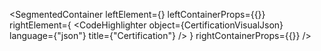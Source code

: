 
<SegmentedContainer
  leftElement={<CertificationDesc />}
  leftContainerProps={{}}
  rightElement={
    <CodeHighlighter
      object={CertificationVisualJson}
      language={"json"}
      title={"Certification"}
    />
  }
  rightContainerProps={{}}
/>

<div
  class={"spacer"}
/>


